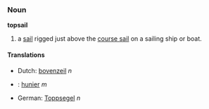 ===Noun===
'''topsail'''

# {{nautical}} a [[sail]] rigged just above the [[course sail]] on a sailing ship or boat.

====Translations====
*Dutch: [[bovenzeil]] ''n''
*{{fr}}: [[hunier]] ''m''
*German: [[Toppsegel]] ''n''